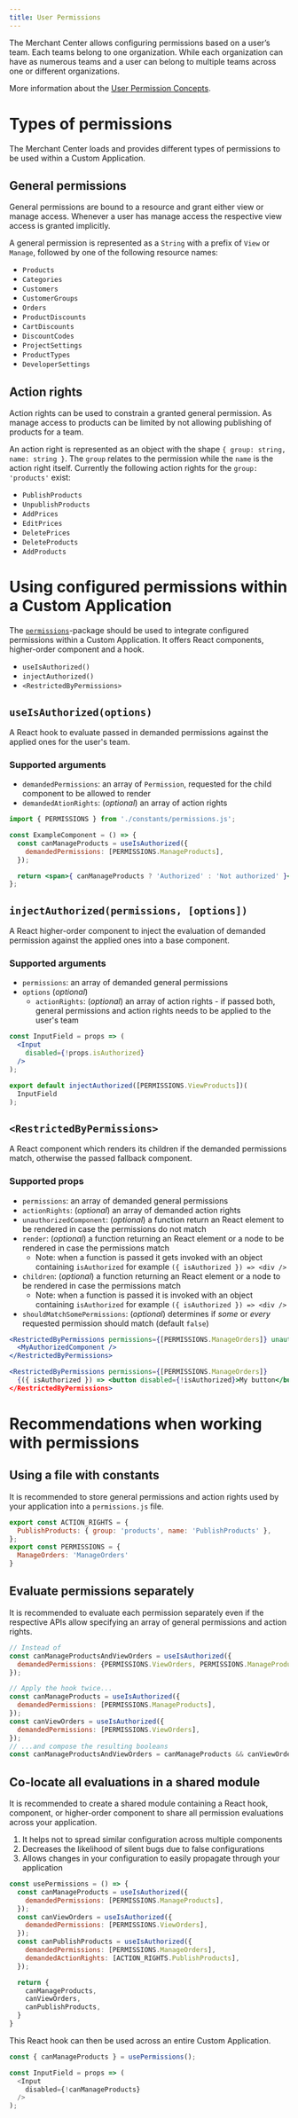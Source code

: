 ```yaml
---
title: User Permissions
---
```


The Merchant Center allows configuring permissions based on a user’s team. Each teams belong to one organization. While each organization can have as numerous teams and a user can belong to multiple teams across one or different organizations.

More information about the [User Permission Concepts](https://docs.commercetools.com/merchant-center/user-permissions.html).

# Types of permissions

The Merchant Center loads and provides different types of permissions to be used within a Custom Application.

## General permissions

General permissions are bound to a resource and grant either view or manage  access. Whenever a user has manage access the respective view access is granted implicitly.

A general permission is represented as a `String` with a prefix of `View` or `Manage`, followed by one of the following resource names:

- `Products`
- `Categories`
- `Customers`
- `CustomerGroups`
- `Orders`
- `ProductDiscounts`
- `CartDiscounts`
- `DiscountCodes`
- `ProjectSettings`
- `ProductTypes`
- `DeveloperSettings`

## Action rights

Action rights can be used to constrain a granted general permission. As manage access to products can be limited by not allowing publishing of products for a team.

An action right is represented as an object with the shape `{ group: string, name: string }`. The `group` relates to the permission while the `name` is the action right itself. Currently the following action rights for the `group: 'products'` exist:

- `PublishProducts`
- `UnpublishProducts`
- `AddPrices`
- `EditPrices`
- `DeletePrices`
- `DeleteProducts`
- `AddProducts`

# Using configured permissions within a Custom Application

The [`permissions`](https://github.com/commercetools/merchant-center-application-kit/blob/master/packages/permissions/README.md)-package should be used to integrate configured permissions within a Custom Application. It offers React components, higher-order component and a hook.

- `useIsAuthorized()`
- `injectAuthorized()`
- `<RestrictedByPermissions>`

## `useIsAuthorized(options)`

A React hook to evaluate passed in demanded permissions against the applied ones for the user's team.

### Supported arguments

- `demandedPermissions`: an array of `Permission`, requested for the child component to
  be allowed to render
- `demandedAtionRights`: (_optional_) an array of action rights

```jsx
import { PERMISSIONS } from './constants/permissions.js';

const ExampleComponent = () => {
  const canManageProducts = useIsAuthorized({
    demandedPermissions: [PERMISSIONS.ManageProducts],
  });

  return <span>{ canManageProducts ? 'Authorized' : 'Not authorized' }</span>;
};
```

## `injectAuthorized(permissions, [options])`

A React higher-order component to inject the evaluation of demanded permission against the applied ones into a base component.

### Supported arguments

- `permissions`: an array of demanded general permissions
- `options` (_optional_)
  - `actionRights`: (_optional_) an array of action rights - if passed both, general permissions and action rights needs to be applied to the user's team

```jsx
const InputField = props => (
  <Input
    disabled={!props.isAuthorized}
  />
);

export default injectAuthorized([PERMISSIONS.ViewProducts])(
  InputField
);
```

## `<RestrictedByPermissions>`

A React component which renders its children if the demanded permissions
match, otherwise the passed fallback component.

### Supported props

- `permissions`: an array of demanded general permissions
- `actionRights`: (_optional_) an array of demanded action rights
- `unauthorizedComponent`: (_optional_) a function return an React element to be
  rendered in case the permissions do not match
- `render`: (_optional_) a function returning an React element or a node to be
  rendered in case the permissions match
  - Note: when a function is passed it gets invoked with an object
    containing `isAuthorized` for example `({ isAuthorized }) => <div />`
- `children`: (_optional_) a function returning an React element or a node to be
  rendered in case the permissions match
  - Note: when a function is passed it is invoked with an object
    containing `isAuthorized` for example `({ isAuthorized }) => <div />`
- `shouldMatchSomePermissions`: (_optional_) determines if _some_ or _every_
  requested permission should match (default `false`)

```jsx
<RestrictedByPermissions permissions={[PERMISSIONS.ManageOrders]} unauthorizedComponent={Unauthorized}>
  <MyAuthorizedComponent />
</RestrictedByPermissions>

<RestrictedByPermissions permissions={[PERMISSIONS.ManageOrders]}
  {({ isAuthorized }) => <button disabled={!isAuthorized}>My button</button>}
</RestrictedByPermissions>
```

# Recommendations when working with permissions

## Using a file with constants

It is recommended to store general permissions and action rights used by your application into a `permissions.js` file.

```js
export const ACTION_RIGHTS = {
  PublishProducts: { group: 'products', name: 'PublishProducts' },
};
export const PERMISSIONS = {
  ManageOrders: 'ManageOrders'
}
```

## Evaluate permissions separately

It is recommended to evaluate each permission separately even if the respective APIs allow specifying an array of general permissions and action rights.

```js
// Instead of
const canManageProductsAndViewOrders = useIsAuthorized({
  demandedPermissions: {PERMISSIONS.ViewOrders, PERMISSIONS.ManageProducts},
});

// Apply the hook twice...
const canManageProducts = useIsAuthorized({
  demandedPermissions: [PERMISSIONS.ManageProducts],
});
const canViewOrders = useIsAuthorized({
  demandedPermissions: [PERMISSIONS.ViewOrders],
});
// ...and compose the resulting booleans
const canManageProductsAndViewOrders = canManageProducts && canViewOrders;
```

## Co-locate all evaluations in a shared module

It is recommended to create a shared module containing a React hook, component, or higher-order component to share all permission evaluations across your application.

1. It helps not to spread similar configuration across multiple components
2. Decreases the likelihood of silent bugs due to false configurations
3. Allows changes in your configuration to easily propagate through your application

```js
const usePermissions = () => {
  const canManageProducts = useIsAuthorized({
    demandedPermissions: [PERMISSIONS.ManageProducts],
  });
  const canViewOrders = useIsAuthorized({
    demandedPermissions: [PERMISSIONS.ViewOrders],
  });
  const canPublishProducts = useIsAuthorized({
    demandedPermissions: [PERMISSIONS.ManageOrders],
    demandedActionRights: [ACTION_RIGHTS.PublishProducts],
  });

  return {
    canManageProducts,
    canViewOrders,
    canPublishProducts,
  }
}
```

This React hook can then be used across an entire Custom Application.

```js
const { canManageProducts } = usePermissions();

const InputField = props => (
  <Input
    disabled={!canManageProducts}
  />
);
```
